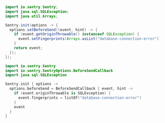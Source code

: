 ```java {tabTitle: Java}
import io.sentry.Sentry;
import java.sql.SQLException;
import java.util.Arrays;

Sentry.init(options -> {
  options.setBeforeSend((event, hint) -> {
    if (event.getOriginThrowable() instanceof SQLException) {
      event.setFingerprints(Arrays.asList("database-connection-error"));
    }
    return event;
  });
});
```

```kotlin {tabTitle: Kotlin}
import io.sentry.Sentry
import io.sentry.SentryOptions.BeforeSendCallback
import java.sql.SQLException

Sentry.init { options ->
  options.beforeSend = BeforeSendCallback { event, hint ->
    if (event.originThrowable is SQLException) {
      event.fingerprints = listOf("database-connection-error")
    }
    event
  }
}
```

